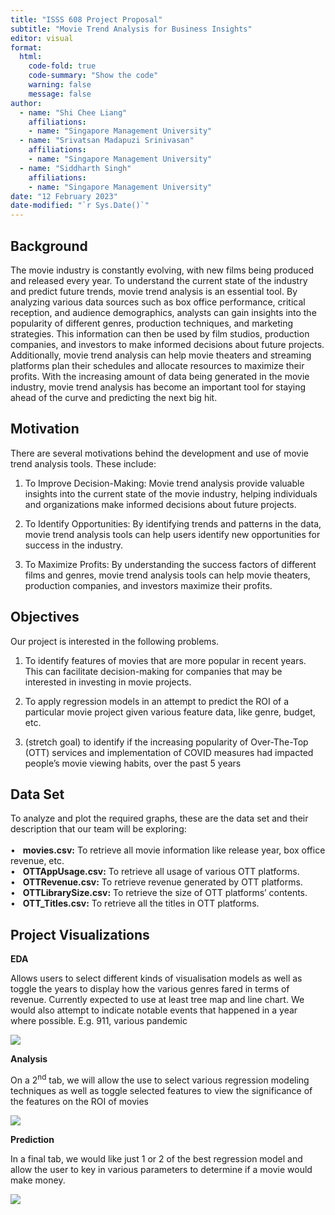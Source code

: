 ```yaml
---
title: "ISSS 608 Project Proposal"
subtitle: "Movie Trend Analysis for Business Insights"
editor: visual
format:
  html:
    code-fold: true
    code-summary: "Show the code"
    warning: false
    message: false
author:
  - name: "Shi Chee Liang"
    affiliations:
    - name: "Singapore Management University"
  - name: "Srivatsan Madapuzi Srinivasan"
    affiliations:
    - name: "Singapore Management University"
  - name: "Siddharth Singh"
    affiliations:
    - name: "Singapore Management University"
date: "12 February 2023"
date-modified: "`r Sys.Date()`"
---
```


## **Background**

The movie industry is constantly evolving, with new films being produced and released every year. To understand the current state of the industry and predict future trends, movie trend analysis is an essential tool. By analyzing various data sources such as box office performance, critical reception, and audience demographics, analysts can gain insights into the popularity of different genres, production techniques, and marketing strategies. This information can then be used by film studios, production companies, and investors to make informed decisions about future projects. Additionally, movie trend analysis can help movie theaters and streaming platforms plan their schedules and allocate resources to maximize their profits. With the increasing amount of data being generated in the movie industry, movie trend analysis has become an important tool for staying ahead of the curve and predicting the next big hit.

## **Motivation**

There are several motivations behind the development and use of movie trend analysis tools. These include:

1.  To Improve Decision-Making: Movie trend analysis provide valuable insights into the current state of the movie industry, helping individuals and organizations make informed decisions about future projects.

2.  To Identify Opportunities: By identifying trends and patterns in the data, movie trend analysis tools can help users identify new opportunities for success in the industry.

3.  To Maximize Profits: By understanding the success factors of different films and genres, movie trend analysis tools can help movie theaters, production companies, and investors maximize their profits.

## **Objectives**

Our project is interested in the following problems.

1.  To identify features of movies that are more popular in recent years. This can facilitate decision-making for companies that may be interested in investing in movie projects.

2.  To apply regression models in an attempt to predict the ROI of a particular movie project given various feature data, like genre, budget, etc.

3.  (stretch goal) to identify if the increasing popularity of Over-The-Top (OTT) services and implementation of COVID measures had impacted people's movie viewing habits, over the past 5 years

## **Data Set**

To analyze and plot the required graphs, these are the data set and their description that our team will be exploring:\
\
•   **movies.csv:** To retrieve all movie information like release year, box office revenue, etc.\
•   **OTTAppUsage.csv:** To retrieve all usage of various OTT platforms.\
•   **OTTRevenue.csv:** To retrieve revenue generated by OTT platforms.\
•   **OTTLibrarySize.csv:** To retrieve the size of OTT platforms' contents.\
•   **OTT_Titles.csv:** To retrieve all the titles in OTT platforms.

## **Project Visualizations**

**EDA**

Allows users to select different kinds of visualisation models as well as toggle the years to display how the various genres fared in terms of revenue. Currently expected to use at least tree map and line chart. We would also attempt to indicate notable events that happened in a year where possible. E.g. 911, various pandemic

![](images/image-1727258532.png)

**Analysis**

On a 2^nd^ tab, we will allow the use to select various regression modeling techniques as well as toggle selected features to view the significance of the features on the ROI of movies

![](images/image-407610073.png)

**Prediction**

In a final tab, we would like just 1 or 2 of the best regression model and allow the user to key in various parameters to determine if a movie would make money.

![](images/image-713648296.png)
